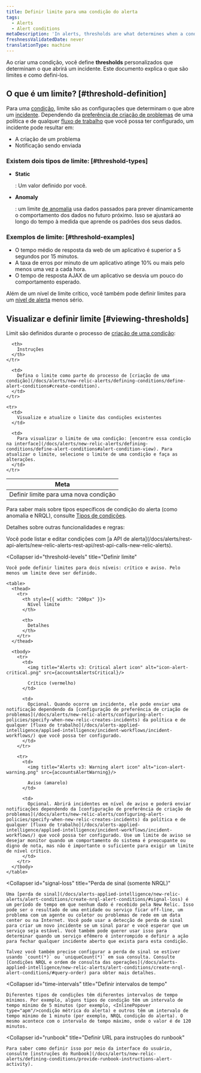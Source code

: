```yaml
---
title: Definir limite para uma condição do alerta
tags:
  - Alerts
  - Alert conditions
metaDescription: 'In alerts, thresholds are what determines when a condition will trigger an incident.'
freshnessValidatedDate: never
translationType: machine
---
```




Ao criar uma condição, você define <DNT>**thresholds**</DNT> personalizados que determinam o que abrirá um incidente. Este documento explica o que são limites e como defini-los.

## O que é um limite? [#threshold-definition]

Para uma [condição](/docs/using-new-relic/welcome-new-relic/get-started/glossary#alert-condition), limite são as configurações que determinam o que abre um [incidente](/docs/new-relic-solutions/get-started/glossary/#alert-incident). Dependendo da [preferência de criação de problemas](/docs/alerts/new-relic-alerts/configuring-alert-policies/specify-when-new-relic-creates-incidents) de uma política e de qualquer [fluxo de trabalho](/docs/alerts-applied-intelligence/applied-intelligence/incident-workflows/incident-workflows/) que você possa ter configurado, um incidente pode resultar em:

* A criação de um problema
* Notificação sendo enviada

### Existem dois tipos de limite: [#threshold-types]

* <DNT>**Static**</DNT>

  : Um valor definido por você.

* <DNT>**Anomaly**</DNT>

  : um limite [de anomalia](/docs/alerts-applied-intelligence/new-relic-alerts/advanced-alerts/other-condition-types/create-anomaly-alert-conditions/#set-anomaly-thresholds) usa dados passados para prever dinamicamente o comportamento dos dados no futuro próximo. Isso se ajustará ao longo do tempo à medida que aprende os padrões dos seus dados.

### Exemplos de limite: [#threshold-examples]

* O tempo médio de resposta da web de um aplicativo é superior a 5 segundos por 15 minutos.
* A taxa de erros por minuto de um aplicativo atinge 10% ou mais pelo menos uma vez a cada hora.
* O tempo de resposta AJAX de um aplicativo se desvia um pouco do comportamento esperado.

Além de um nível de limite crítico, você também pode definir limites para um [nível de alerta](#threshold-levels) menos sério.

## Visualizar e definir limite [#viewing-thresholds]

Limit são definidos durante o processo de [criação de uma condição](/docs/alerts/new-relic-alerts/defining-conditions/define-alert-conditions):

<table>
  <thead>
    <tr>
      <th style={{ width: "220px" }}>
        Meta
      </th>

      <th>
        Instruções
      </th>
    </tr>
  </thead>

  <tbody>
    <tr>
      <td>
        Definir limite para uma nova condição
      </td>

      <td>
        Defina o limite como parte do processo de [criação de uma condição](/docs/alerts/new-relic-alerts/defining-conditions/define-alert-conditions#create-condition).
      </td>
    </tr>

    <tr>
      <td>
        Visualize e atualize o limite das condições existentes
      </td>

      <td>
        Para visualizar o limite de uma condição: [encontre essa condição na interface](/docs/alerts/new-relic-alerts/defining-conditions/define-alert-conditions#alert-condition-view). Para atualizar o limite, selecione o limite de uma condição e faça as alterações.
      </td>
    </tr>
  </tbody>
</table>

Para saber mais sobre tipos específicos de condição do alerta (como anomalia e NRQL), consulte [Tipos de condições](/docs/alerts/new-relic-alerts/defining-conditions/define-alert-conditions#condition-types).

Detalhes sobre outras funcionalidades e regras:

<CollapserGroup>
  <Collapser
    id="use-api"
    title="Use a API de alerta"
  >
    Você pode listar e editar condições com [a API de alerta](/docs/alerts/rest-api-alerts/new-relic-alerts-rest-api/rest-api-calls-new-relic-alerts).
  </Collapser>

  <Collapser
    id="threshold-levels"
    title="Definir limite"
  >
    Você pode definir limites para dois níveis: crítico e aviso. Pelo menos um limite deve ser definido.

    <table>
      <thead>
        <tr>
          <th style={{ width: "200px" }}>
            Nível limite
          </th>

          <th>
            Detalhes
          </th>
        </tr>
      </thead>

      <tbody>
        <tr>
          <td>
            <img title="Alerts v3: Critical alert icon" alt="icon-alert-critical.png" src={accountsAlertsCritical}/>

            Crítico (vermelho)
          </td>

          <td>
            Opcional. Quando ocorre um incidente, ele pode enviar uma notificação dependendo da [configuração de preferência de criação de problemas](/docs/alerts/new-relic-alerts/configuring-alert-policies/specify-when-new-relic-creates-incidents) da política e de qualquer [fluxo de trabalho](/docs/alerts-applied-intelligence/applied-intelligence/incident-workflows/incident-workflows/) que você possa ter configurado.
          </td>
        </tr>

        <tr>
          <td>
            <img title="Alerts v3: Warning alert icon" alt="icon-alert-warning.png" src={accountsAlertWarning}/>

            Aviso (amarelo)
          </td>

          <td>
            Opcional. Abrirá incidentes em nível de aviso e poderá enviar notificações dependendo da [configuração de preferência de criação de problemas](/docs/alerts/new-relic-alerts/configuring-alert-policies/specify-when-new-relic-creates-incidents) da política e de qualquer [fluxo de trabalho](/docs/alerts-applied-intelligence/applied-intelligence/incident-workflows/incident-workflows/) que você possa ter configurado. Use um limite de aviso se desejar monitor quando um comportamento do sistema é preocupante ou digno de nota, mas não é importante o suficiente para exigir um limite de nível crítico.
          </td>
        </tr>
      </tbody>
    </table>
  </Collapser>

  <Collapser
    id="signal-loss"
    title="Perda de sinal (somente NRQL)"
  >
    Uma [perda de sinal](/docs/alerts-applied-intelligence/new-relic-alerts/alert-conditions/create-nrql-alert-conditions/#signal-loss) é um período de tempo em que nenhum dado é recebido pela New Relic. Isso pode ser o resultado de uma entidade ou serviço ficar off-line, um problema com um agente ou coletor ou problemas de rede em um data center ou na Internet. Você pode usar a detecção de perda de sinal para criar um novo incidente se um sinal parar e você esperar que um serviço seja estável. Você também pode querer usar isso para determinar quando um serviço efêmero é interrompido e definir a ação para fechar qualquer incidente aberto que exista para esta condição.

    Talvez você também precise configurar a perda de sinal se estiver usando `count(*)` ou `uniqueCount(*)` em sua consulta. Consulte [Condições NRQL e ordem de consulta das operações](/docs/alerts-applied-intelligence/new-relic-alerts/alert-conditions/create-nrql-alert-conditions/#query-order) para obter mais detalhes.
  </Collapser>

  <Collapser
    id="time-intervals"
    title="Definir intervalos de tempo"
  >
    Diferentes tipos de condições têm diferentes intervalos de tempo mínimos. Por exemplo, alguns tipos de condição têm um intervalo de tempo mínimo de 5 minutos (por exemplo, <InlinePopover type="apm"/>condição métrica do alerta) e outros têm um intervalo de tempo mínimo de 1 minuto (por exemplo, NRQL condição do alerta). O mesmo acontece com o intervalo de tempo máximo, onde o valor é de 120 minutos.
  </Collapser>

  <Collapser
    id="runbook"
    title="Definir URL para instruções do runbook"
  >
    Para saber como definir isso por meio da interface do usuário, consulte [instruções do Runbook](/docs/alerts/new-relic-alerts/defining-conditions/provide-runbook-instructions-alert-activity).
  </Collapser>
</CollapserGroup>
